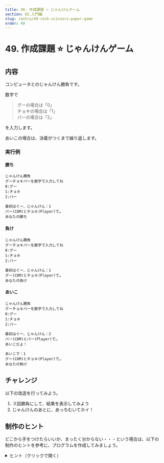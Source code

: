 ```yaml
---
title: 49. 作成課題 ⭐ じゃんけんゲーム
section: 02.入門編
slug: /entry/49-rock-scissors-paper-game
order: 49
---
```


# 49. 作成課題 ⭐ じゃんけんゲーム

## 内容

コンピュータとのじゃんけん勝負です。

数字で

> グーの場合は「0」    
> チョキの場合は「1」    
> パーの場合は「2」    

を入力します。

あいこの場合は、決着がつくまで繰り返します。

### 実行例

#### 勝ち

```
じゃんけん勝負
グーチョキパーを数字で入力してね
0:グー
1:チョキ
2:パー

最初はぐー、じゃんけん：1
パー(COM)とチョキ(Player)で…
あなたの勝ち
```

#### 負け

```
じゃんけん勝負
グーチョキパーを数字で入力してね
0:グー
1:チョキ
2:パー

最初はぐー、じゃんけん：1
グー(COM)とチョキ(Player)で…
あなたの負け
```

#### あいこ

```
じゃんけん勝負
グーチョキパーを数字で入力してね
0:グー
1:チョキ
2:パー

最初はぐー、じゃんけん：2
パー(COM)とパー(Player)で…
あいこだよ！

あいこで：1
グー(COM)とチョキ(Player)で…
あなたの負け
```

## チャレンジ

以下の改造を行ってみよう。

1. ３回勝負にして、結果を表示してみよう
2. じゃんけんのあとに、あっちむいてホイ！

## 制作のヒント

どこから手をつけたらいいか、まったく分からない・・・という場合は、以下の制作のヒントを参考に、プログラムを作成してみましょう。

<details>
<summary>ヒント（クリックで開く）</summary>

### 全体の処理の流れ

#### 1. 初期化

1. ランダムクラスの準備をする
2. キーボード入力の準備をする
3. 文字列型の配列 names を用意してグーチョキバーを設定する

#### 2. 開始メッセージ（「じゃんけん勝負 グーチョキパーを数字で入力してね…」）を表示する

#### 3. boolean型の変数 isFirst を用意し、trueで初期化する

isFirst はwhileの最後でfalseになり、２回目以降はずっとfalseのまま

これにより、 isFirst で１回目とそれ以外の判定をすることができる

while(true)で無限ループを生成し、勝敗がついたらbreakで無限ループを抜ける

1. じゃんけんの掛け声を表示する
   1. isFirst がtrue(1回目のループ)のときは「最初はぐー、じゃんっけんっ：」を表示する
   2. isFirst がfalse(２回目以降のループ)のときは「あいこでっ」を表示する
2. 自分(プレイヤー)の手を保持する変数 player を用意して入力した値を代入する
3. 相手(コンピュータ)の手を保持する変数 com を用意して、値を乱数(0～2)に決める
4. 「〇〇(COM)と〇〇(Player)で...」を表示する
5. player と com を比べて、その値で勝敗判定を行う
   1. player と com が同じとき、「あいこだよ！」を表示する
   2. Playerが負けたとき、「あなたの負け」を表示し、breakで無限ループを抜ける
   3. Playerが勝ったとき、「あなたの勝ち」を表示し、breakで無限ループを抜ける
6. 表示を改行する
7. isFirst をfalseにする(２回目以降になる)

#### 4. 終了処理を行う(キーボード入力処理の終了)

</details>

